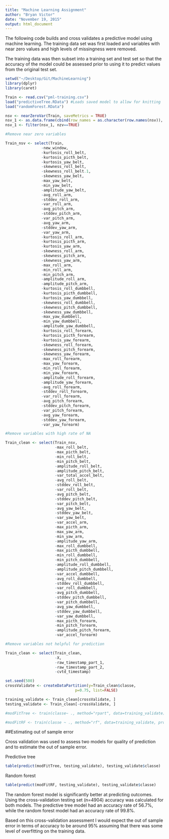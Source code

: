 ```yaml
---
title: "Machine Learning Assignment"
author: "Bryan Victor"
date: "November 19, 2015"
output: html_document
---
```



The following code builds and cross validates a predictive model using machine learning.  The training data set was first loaded and variables with near zero values and high levels of missingness were removed.

The training data was then subset into a training set and test set so that the accuracy of the model could be assessed prior to using it to predict values from the original test set.



```r

setwd("~/Desktop/Git/MachineLearning")
library(dplyr)
library(caret)

Train <- read.csv("pml-training.csv")
load("predictiveTree.RData") #Loads saved model to allow for knitting
load("randomForest.RData")

```



```r

nsv <- nearZeroVar(Train, saveMetrics = TRUE)
nsv_1 <- as.data.frame(cbind(row_names = as.character(row.names(nsv)), nsv))
nsv_1 <- filter(nsv_1, nzv==TRUE)

#Remove near zero variables

Train_nsv <- select(Train, 
                -new_window,
                -kurtosis_roll_belt,
                -kurtosis_picth_belt,
                -kurtosis_yaw_belt,
                -skewness_roll_belt,
                -skewness_roll_belt.1,
                -skewness_yaw_belt,
                -max_yaw_belt,
                -min_yaw_belt,
                -amplitude_yaw_belt,
                -avg_roll_arm,
                -stddev_roll_arm,
                -var_roll_arm,
                -avg_pitch_arm,
                -stddev_pitch_arm,
                -var_pitch_arm,
                -avg_yaw_arm,
                -stddev_yaw_arm,
                -var_yaw_arm,
                -kurtosis_roll_arm,
                -kurtosis_picth_arm,
                -kurtosis_yaw_arm,
                -skewness_roll_arm,
                -skewness_pitch_arm,
                -skewness_yaw_arm,
                -max_roll_arm,
                -min_roll_arm,
                -min_pitch_arm,
                -amplitude_roll_arm,
                -amplitude_pitch_arm,
                -kurtosis_roll_dumbbell,
                -kurtosis_picth_dumbbell,
                -kurtosis_yaw_dumbbell,
                -skewness_roll_dumbbell,
                -skewness_pitch_dumbbell,
                -skewness_yaw_dumbbell,
                -max_yaw_dumbbell,
                -min_yaw_dumbbell,
                -amplitude_yaw_dumbbell,
                -kurtosis_roll_forearm,
                -kurtosis_picth_forearm,
                -kurtosis_yaw_forearm,
                -skewness_roll_forearm,
                -skewness_pitch_forearm,
                -skewness_yaw_forearm,
                -max_roll_forearm,
                -max_yaw_forearm,
                -min_roll_forearm,
                -min_yaw_forearm,
                -amplitude_roll_forearm,
                -amplitude_yaw_forearm,
                -avg_roll_forearm,
                -stddev_roll_forearm,
                -var_roll_forearm,
                -avg_pitch_forearm, 
                -stddev_pitch_forearm,
                -var_pitch_forearm,
                -avg_yaw_forearm,
                -stddev_yaw_forearm,
                -var_yaw_forearm)

#Remove variables with high rate of NA

Train_clean <- select(Train_nsv,
                      -max_roll_belt,
                      -max_picth_belt,
                      -min_roll_belt,
                      -min_pitch_belt,
                      -amplitude_roll_belt,
                      -amplitude_pitch_belt,
                      -var_total_accel_belt,
                      -avg_roll_belt,
                      -stddev_roll_belt,
                      -var_roll_belt,
                      -avg_pitch_belt,
                      -stddev_pitch_belt,
                      -var_pitch_belt,
                      -avg_yaw_belt,
                      -stddev_yaw_belt,
                      -var_yaw_belt,
                      -var_accel_arm,
                      -max_picth_arm,
                      -max_yaw_arm,
                      -min_yaw_arm,
                      -amplitude_yaw_arm,
                      -max_roll_dumbbell,
                      -max_picth_dumbbell,
                      -min_roll_dumbbell,
                      -min_pitch_dumbbell,
                      -amplitude_roll_dumbbell,
                      -amplitude_pitch_dumbbell,
                      -var_accel_dumbbell,
                      -avg_roll_dumbbell,
                      -stddev_roll_dumbbell,
                      -var_roll_dumbbell,
                      -avg_pitch_dumbbell,
                      -stddev_pitch_dumbbell,
                      -var_pitch_dumbbell,
                      -avg_yaw_dumbbell,
                      -stddev_yaw_dumbbell,
                      -var_yaw_dumbbell,
                      -max_picth_forearm,
                      -min_pitch_forearm,
                      -amplitude_pitch_forearm,
                      -var_accel_forearm)

#Remove variables not helpful for prediction

Train_clean <- select(Train_clean,
                      -X,
                      -raw_timestamp_part_1,
                      -raw_timestamp_part_2,
                      -cvtd_timestamp)
```

```r

set.seed(500)
crossValidate <- createDataPartition(y=Train_clean$classe,
                               p=0.75, list=FALSE)

training_validate <- Train_clean[crossValidate, ]
testing_validate <- Train_clean[-crossValidate, ]

#modFitTree <- train(classe~ ., method="rpart", data=training_validate)

#modFitRF <- train(classe ~ ., method="rf", data=training_validate, prox=TRUE)


```

##Estimating out of sample error

Cross validation was used to assess two models for quality of prediction and to estimate the out of sample error.

Predictive tree 
```r
table(predict(modFitTree, testing_validate), testing_validate$classe)
```

Random forest
```r

table(predict(modFitRF, testing_validate), testing_validate$classe)
```

The random forest model is significantly better at predicting outcomes. Using the cross-validation testing set (n=4904) accuracy was calculated for both models.  The predictive tree model had an accuracy rate of 56.7%, while the random forest model had an accuracy rate of 99.8%.

Based on this cross-validation assessment I would expect the out of sample error in terms of accuracy to be around 95% assuming that there was some level of overfitting on the training data.
